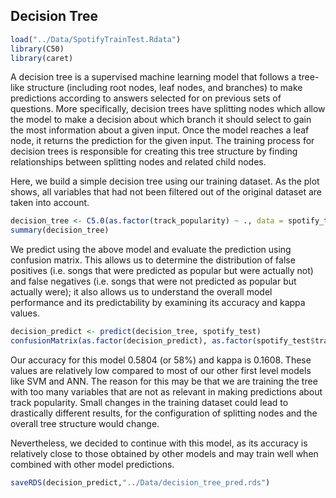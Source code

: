 ## Decision Tree
```r
load("../Data/SpotifyTrainTest.Rdata")
library(C50)
library(caret)
```

A decision tree is a supervised machine learning model that follows a tree-like structure (including root nodes, leaf nodes, and branches) to make predictions according to answers selected for on previous sets of questions. More specifically, decision trees have splitting nodes which allow the model to make a decision about which branch it should select to gain the most information about a given input. Once the model reaches a leaf node, it returns the prediction for the given input. The training process for decision trees is responsible for creating this tree structure by finding relationships between splitting nodes and related child nodes.

Here, we build a simple decision tree using our training dataset. As the plot shows, all variables that had not been filtered out of the original dataset are taken into account. 
```r
decision_tree <- C5.0(as.factor(track_popularity) ~ ., data = spotify_train)
summary(decision_tree)
```

We predict using the above model and evaluate the prediction using confusion matrix. This allows us to determine the distribution of false positives (i.e. songs that were predicted as popular but were actually not) and false negatives (i.e. songs that were not predicted as popular but actually were); it also allows us to understand the overall model performance and its predictability by examining its accuracy and kappa values.
```r
decision_predict <- predict(decision_tree, spotify_test)
confusionMatrix(as.factor(decision_predict), as.factor(spotify_test$track_popularity), positive = "1")
```

Our accuracy for this model 0.5804 (or 58%) and kappa is 0.1608. These values are relatively low compared to most of our other first level models like SVM and ANN. The reason for this may be that we are training the tree with too many variables that are not as relevant in making predictions about track popularity. Small changes in the training dataset could lead to drastically different results, for the configuration of splitting nodes and the overall tree structure would change.

Nevertheless, we decided to continue with this model, as its accuracy is relatively close to those obtained by other models and may train well when combined with other model predictions.

```r
saveRDS(decision_predict,"../Data/decision_tree_pred.rds")
```

